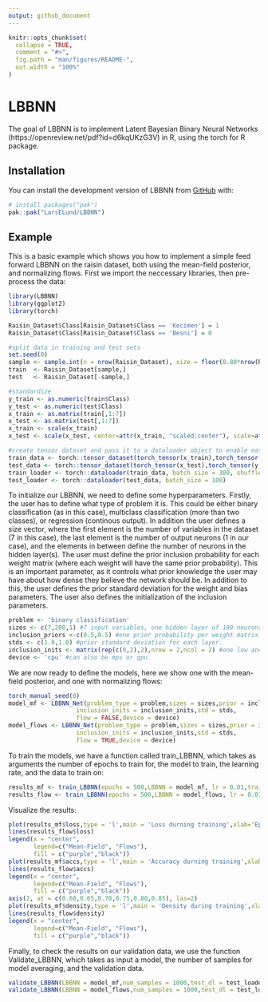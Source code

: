 ```yaml
---
output: github_document
---
```


<!-- README.md is generated from README.Rmd. Please edit that file -->

```r
knitr::opts_chunk$set(
  collapse = TRUE,
  comment = "#>",
  fig.path = "man/figures/README-",
  out.width = "100%"
)
```

# LBBNN

<!-- badges: start -->
<!-- badges: end -->

The goal of LBBNN is to implement Latent Bayesian Binary Neural Networks (https://openreview.net/pdf?id=d6kqUKzG3V) in R, 
using the torch for R package. 

## Installation

You can install the development version of LBBNN from [GitHub](https://github.com/) with:

``` r
# install.packages("pak")
pak::pak("LarsELund/LBBNN")
```

## Example

This is a basic example which shows you how to implement a simple feed forward
LBBNN on the raisin dataset, both using the mean-field posterior, and normalizing flows. First we import the neccessary libraries, then pre-process the data:

```r
library(LBBNN)
library(ggplot2)
library(torch)

Raisin_Dataset$Class[Raisin_Dataset$Class == 'Kecimen'] = 1
Raisin_Dataset$Class[Raisin_Dataset$Class == 'Besni'] = 0

#split data in training and test sets
set.seed(0)
sample <- sample.int(n = nrow(Raisin_Dataset), size = floor(0.80*nrow(Raisin_Dataset)), replace = FALSE)
train  <- Raisin_Dataset[sample,]
test   <- Raisin_Dataset[-sample,]

#standardize
y_train <- as.numeric(train$Class)
y_test <- as.numeric(test$Class)
x_train <- as.matrix(train[,1:7])
x_test <- as.matrix(test[,1:7])
x_train <- scale(x_train)
x_test <- scale(x_test, center=attr(x_train, "scaled:center"), scale=attr(x_train, "scaled:scale"))

#create tensor dataset and pass it to a dataloader object to enable easy mini-batch based optimization
train_data <- torch::tensor_dataset(torch_tensor(x_train),torch_tensor(y_train)) 
test_data <- torch::tensor_dataset(torch_tensor(x_test),torch_tensor(y_test))
train_loader <- torch::dataloader(train_data, batch_size = 300, shuffle = TRUE)
test_loader <- torch::dataloader(test_data, batch_size = 100)
```
To initialize our LBBNN, we need to define some hyperparameters. Firstly, the user has
to define what type of problem it is. This could be either binary classification (as in this case), multiclass classification
(more than two classes), or regression (continous output). In addition the user defines a size vector, where the first element
is the number of variables in the dataset (7 in this case), the last element is the number of output neurons (1 in our case), and the elements in between define the number of neurons in the hidden layer(s).  The user must define the prior inclusion probability for each weight matrix (where each weight will have the same prior probability). This is an important parameter, as it controls what prior knowledge the user may have about how dense they believe the network should be. In addition to this, the user defines the prior standard deviation for the weight and bias parameters. The user also defines the initialization of the inclusion parameters. 

```r
problem <- 'binary classification'
sizes <- c(7,200,1) #7 input variables, one hidden layer of 100 neurons, 1 output neuron.
inclusion_priors <-c(0.5,0.5) #one prior probability per weight matrix.
stds <- c(1.0,1.0) #prior standard deviation for each layer.
inclusion_inits <- matrix(rep(c(0,2),2),nrow = 2,ncol = 2) #one low and high for each layer
device <- 'cpu' #can also be mps or gpu.
```

We are now ready to define the models, here we show one with the mean-field posterior,
and one with normalizing flows:
```r
torch_manual_seed(0)
model_mf <- LBBNN_Net(problem_type = problem,sizes = sizes,prior = inclusion_priors,
                   inclusion_inits = inclusion_inits,std = stds,
                   flow = FALSE,device = device)
model_flows <- LBBNN_Net(problem_type = problem,sizes = sizes,prior = inclusion_priors,
                   inclusion_inits = inclusion_inits,std = stds,
                   flow = TRUE,device = device) 
```

To train the models, we have a function called train_LBBNN, which takes as arguments the number of epochs to train for,
the model to train, the learning rate, and the data to train on:
```r
results_mf <- train_LBBNN(epochs = 500,LBBNN = model_mf, lr = 0.01,train_dl = train_loader,device = device)
results_flow <- train_LBBNN(epochs = 500,LBBNN = model_flows, lr = 0.01,train_dl = train_loader,device = device)
```
Visualize the results:

```r
plot(results_mf$loss,type = 'l',main = 'Loss durning training',xlab='Epoch',ylab='Loss',col='purple')
lines(results_flow$loss)
legend(x = "center",  
       legend=c("Mean-Field", "Flows"),  
       fill = c("purple","black")) 
plot(results_mf$accs,type = 'l',main = 'Accuracy durning training',xlab='Epoch',ylab='Accuracy',yaxt="n",col='purple')
lines(results_flow$accs)
legend(x = "center",  
       legend=c("Mean-Field", "Flows"),  
       fill = c("purple","black"))
axis(2, at = c(0.60,0.65,0.70,0.75,0.80,0.85), las=2)
plot(results_mf$density,type = 'l',main = 'Density during training',xlab='Epoch',ylab='Density',col='purple')
lines(results_flow$density)
legend(x = "center",  
       legend=c("Mean-Field", "Flows"),  
       fill = c("purple","black"))

```

Finally, to check the results on our validation data, we use the function Validate_LBBNN, which takes as input a model, the number of samples for model averaging, and the validation data.

```r
validate_LBBNN(LBBNN = model_mf,num_samples = 1000,test_dl = test_loader,device)
validate_LBBNN(LBBNN = model_flows,num_samples = 1000,test_dl = test_loader,device)
```


